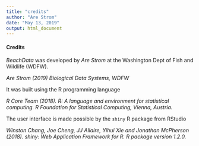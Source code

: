```yaml
---
title: "credits"
author: "Are Strom"
date: "May 13, 2019"
output: html_document
---  
```


#### Credits 

*BeachData* was developed by *Are Strom* at the Washington Dept of Fish and Wildlife (WDFW).

*Are Strom (2019) Biological Data Systems, WDFW*

It was built using the R programming language  

*R Core Team (2018). R: A language and environment for statistical computing. R Foundation for Statistical Computing, Vienna, Austria.*

The user interface is made possible by the `shiny` R package from RStudio

*Winston Chang, Joe Cheng, JJ Allaire, Yihui Xie and Jonathan McPherson (2018). shiny: Web Application Framework for R. R package version 1.2.0.*  


